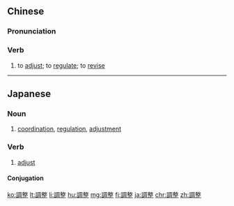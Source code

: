 {{also|调整}}
==Chinese==
{{zh-forms|s=调整}}

===Pronunciation===
{{zh-pron
|m=tiáozhěng
|c=tiu4 zing2
|h=pfs=thiàu-chṳ́n
|mn=tiâu-chéng
|cat=v
}}

===Verb===
{{zh-verb}}

# to [[adjust]]; to [[regulate]]; to [[revise]]

{{zh-cat|Elementary}}

----

==Japanese==
{{ja-kanjitab|ちょう|せい|yomi=on}}

===Noun===
{{ja-noun|ちょうせい}}

# [[coordination]], [[regulation]], [[adjustment]]

===Verb===
{{ja-verb-suru|ちょうせい}}

# [[adjust]]
#: {{ja-usex|きちんと'''調整'''しておく必要がある。|きちん と '''ちょうせい''' して おく ひつよう が ある。|It needs to be adjusted properly.}}

====Conjugation====
{{ja-suru|ちょうせい}}

[[ko:調整]]
[[lt:調整]]
[[li:調整]]
[[hu:調整]]
[[mg:調整]]
[[fj:調整]]
[[ja:調整]]
[[chr:調整]]
[[zh:調整]]